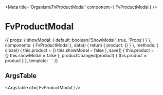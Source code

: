 
<Meta title='Organism/FvProductModal' component={ FvProductModal } />

# FvProductModal

<Canvas>
<Story name='Common' height='150px'>{{
  props: {
    showModal: {
      default: boolean('ShowModal', true, 'Props')
    }
  },
  components: { FvProductModal },
  data() {
    return {
      product: {}
    }
  },
  methods: {
    close() {
      this.product = {}
      this.showModal = false
    },
    save() {
      this.product = {}
      this.showModal = false
    },
    productChanged(product) {
      this.product = product
    }
  },
  template: `<FvProductModal
    :show="showModal"
    :product="product"
    @modal:close="close"
    @modal:save="save"
    @product:changed="productChanged"
  >
  </FvProductModal>`
}}</Story>
</Canvas>

## ArgsTable

<ArgsTable of={ FvProductModal } />
